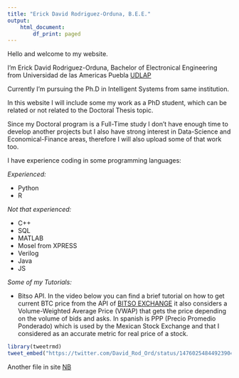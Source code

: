 ```yaml
---
title: "Erick David Rodriguez-Orduna, B.E.E."
output:
    html_document:
        df_print: paged
---
```


Hello and welcome to my website.

I'm Erick David Rodriguez-Orduna, Bachelor of Electronical Engineering from Universidad de las Americas Puebla [UDLAP](https://www.udlap.mx/web){target="_blank"}

Currently I'm pursuing the Ph.D in Intelligent Systems from same institution.

In this website I will include some my work as a PhD student, which can be related or not related to the Doctoral Thesis topic.

Since my Doctoral program is a Full-Time study I don't have enough time to develop another projects but I also have strong interest in Data-Science and Economical-Finance areas, therefore I will also upload some of that work too.

I have experience coding in some programming languages:


*Experienced:*

- Python
- R

*Not that experienced:*

- C++
- SQL
- MATLAB
- Mosel from XPRESS
- Verilog
- Java
- JS







*Some of my Tutorials:*

- Bitso API.  In the video below you can find a brief tutorial on how to get current BTC price from the API of [BITSO EXCHANGE](bitso.com){target="_blank"} it also considers a Volume-Weighted Average Price (VWAP) that gets the price depending on the volume of bids and asks.\n
In spanish is PPP (Precio Promedio Ponderado) which is used by the Mexican Stock Exchange and that I considered as an accurate metric for real price of a stock.
```r
library(tweetrmd)
tweet_embed("https://twitter.com/David_Rod_Ord/status/1476025484492390402?cxt=HHwWhIC-qfPW8vsoAAAA")
```
Another file in site [NB](/website.nb.html)



